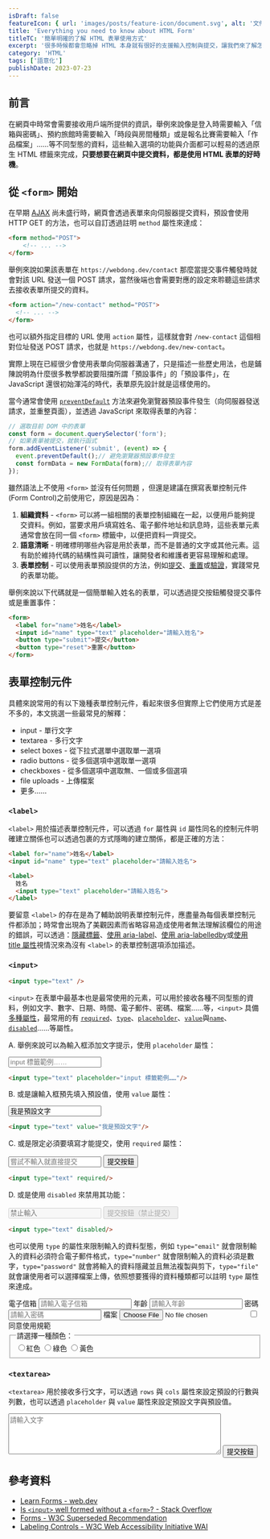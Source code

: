 ```yaml
---
isDraft: false
featureIcon: { url: 'images/posts/feature-icon/document.svg', alt: '文件符號' }
title: 'Everything you need to know about HTML Form'
titleTC: '簡單明確的了解 HTML 表單使用方式'
excerpt: '很多時候都會忽略掉 HTML 本身就有很好的支援輸入控制與提交，讓我們來了解怎麼使用 HTML 表單製作一個無障礙且語意化的輸入表單。'
category: 'HTML'
tags: ['語意化']
publishDate: 2023-07-23
---
```


## 前言

在網頁中時常會需要接收用戶端所提供的資訊，舉例來說像是登入時需要輸入「信箱與密碼」、預約旅館時需要輸入「時段與房間種類」或是報名比賽需要輸入「作品檔案」……等不同型態的資料，這些輸入選項的功能與介面都可以輕易的透過原生 HTML 標籤來完成，**只要想要在網頁中提交資料，都是使用 HTML 表單的好時機**。

## 從 `<form>` 開始

在早期 [AJAX](https://www.webdong.dev/post/why-you-need-ajax-and-why-not-call-it-ajaj/) 尚未盛行時，網頁會透過表單來向伺服器提交資料，預設會使用 HTTP GET 的方法，也可以自訂透過註明 `method` 屬性來達成：

```html
<form method="POST">
	<!-- ... -->
</form>
```

舉例來說如果該表單在 `https://webdong.dev/contact` 那麼當提交事件觸發時就會對該 URL 發送一個 POST 請求，當然後端也會需要對應的設定來聆聽這些請求去接收表單所提交的資料。

```html
<form action="/new-contact" method="POST">
  <!-- ... -->
</form>
```
也可以額外指定目標的 URL 使用 `action` 屬性，這樣就會對 `/new-contact` 這個相對位址發送 POST 請求，也就是 `https://webdong.dev/new-contact`。

實際上現在已經很少會使用表單向伺服器溝通了，只是描述一些歷史用法，也是鋪陳說明為什麼很多教學都說要阻擋所謂「預設事件」的「預設事件」，在 JavaScript 還很初始渾沌的時代，表單原先設計就是這樣使用的。

當今通常會使用 [`preventDefault`](https://developer.mozilla.org/zh-TW/docs/Web/API/Event/preventDefault) 方法來避免瀏覽器預設事件發生（向伺服器發送請求，並重整頁面），並透過 JavaScript 來取得表單的內容：

```js
// 選取目前 DOM 中的表單
const form = document.querySelector('form');
// 如果表單被提交，就執行函式
form.addEventListener('submit', (event) => {
  event.preventDefault();// 避免瀏覽器預設事件發生
  const formData = new FormData(form);// 取得表單內容
});
```

雖然語法上不使用 `<form>` 並沒有任何問題 ，但還是建議在撰寫表單控制元件 (Form Control)之前使用它，原因是因為：

1. **組織資料** -  `<form>` 可以將一組相關的表單控制組織在一起，以便用戶能夠提交資料。例如，當要求用戶填寫姓名、電子郵件地址和訊息時，這些表單元素通常會放在同一個 `<form>` 標籤中，以便把資料一齊提交。
2. **語意清晰** - 明確標明哪些內容是用於表單，而不是普通的文字或其他元素。這有助於維持代碼的結構性與可讀性，讓開發者和維護者更容易理解和處理。
3. **表單控制** - 可以使用表單預設提供的方法，例如[提交](https://developer.mozilla.org/en-US/docs/Web/API/HTMLFormElement/submit)、[重置](https://developer.mozilla.org/en-US/docs/Web/API/HTMLFormElement/reset)或[驗證](https://developer.mozilla.org/en-US/docs/Web/API/HTMLFormElement/reportValidity)，實踐常見的表單功能。

舉例來說以下代碼就是一個簡單輸入姓名的表單，可以透過提交按鈕觸發提交事件或是重置事件：
```html
<form>
  <label for="name">姓名</label>
  <input id="name" type="text" placeholder="請輸入姓名">
  <button type="submit">提交</button>
  <button type="reset">重置</button>
</form>
```

## 表單控制元件

具體來說常用的有以下幾種表單控制元件，看起來很多但實際上它們使用方式是差不多的，本文挑選一些最常見的解釋：

* input - 單行文字
* textarea - 多行文字
* select boxes - 從下拉式選單中選取單一選項
* radio buttons - 從多個選項中選取單一選項
* checkboxes - 從多個選項中選取無、一個或多個選項
* file uploads - 上傳檔案
* 更多……

### `<label>`

`<label>` 用於描述表單控制元件，可以透過 `for` 屬性與 `id` 屬性同名的控制元件明確建立關係也可以透過包裹的方式隱晦的建立關係，都是正確的方法：

```html
<label for="name">姓名</label>
<input id="name" type="text" placeholder="請輸入姓名">
```

```html
<label>
  姓名
  <input type="text" placeholder="請輸入姓名">
</label>
```
要留意 `<label>` 的存在是為了輔助說明表單控制元件，應盡量為每個表單控制元件都添加；時常會出現為了美觀因素而省略容易造成使用者無法理解該欄位的用途的錯誤，可以透過：[隱藏標籤](https://www.w3.org/WAI/tutorials/forms/labels/#hiding-label-text)、[使用 aria-label](https://www.w3.org/WAI/tutorials/forms/labels/#using-aria-label)、[使用 aria-labelledby](https://www.w3.org/WAI/tutorials/forms/labels/#using-aria-labelledby)或[使用 title 屬性](https://www.w3.org/WAI/tutorials/forms/labels/#using-the-title-attribute)視情況來為沒有 `<label>` 的表單控制選項添加描述。

### `<input>`

```html
<input type="text" />
```

`<input>` 在表單中最基本也是最常使用的元素，可以用於接收各種不同型態的資料，例如文字、數字、日期、時間、電子郵件、密碼、檔案……等，`<input>` 具備[多種屬性](https://developer.mozilla.org/en-US/docs/Web/HTML/Element/input#attributes)，最常用的有 [`required`](https://developer.mozilla.org/en-US/docs/Web/HTML/Element/input#required)、[`type`](https://developer.mozilla.org/en-US/docs/Web/HTML/Element/input#input_types)、[`placeholder`](https://developer.mozilla.org/en-US/docs/Web/HTML/Element/input#placeholder)、[`value`](https://developer.mozilla.org/en-US/docs/Web/HTML/Element/input#value)與[`name`](https://developer.mozilla.org/en-US/docs/Web/HTML/Element/input#name)、[`disabled`](https://developer.mozilla.org/en-US/docs/Web/HTML/Element/input#disabled)……等屬性。

A. 舉例來說可以為輸入框添加文字提示，使用 `placeholder` 屬性：
<form>
  <input class="bg-primary-100 dark:bg-primary-900" type="text" placeholder="input 標籤範例……"/>
</form>

```html
<input type="text" placeholder="input 標籤範例……"/>
```

B. 或是讓輸入框預先填入預設值，使用 `value` 屬性：
<form>
  <input class="bg-primary-100 dark:bg-primary-900" type="text" value="我是預設文字"/>
</form>

```html
<input type="text" value="我是預設文字"/>
```

C. 或是限定必須要填寫才能提交，使用 `required` 屬性：
<form class="flex gap-4">
  <input class="bg-primary-100 dark:bg-primary-900" type="text" placeholder="嘗試不輸入就直接提交" required/>
  <button type="submit" class="underline">提交按鈕</button>
</form>

```html
<input type="text" required/>
```

D. 或是使用 `disabled` 來禁用其功能：
<form class="flex gap-4">
  <input class="bg-primary-100 dark:bg-primary-900" type="text" placeholder="禁止輸入" disabled/>
  <button type="submit" class="underline" disabled>提交按鈕（禁止提交）</button>
</form>

```html
<input type="text" disabled/>
```

也可以使用 `type` 的屬性來限制輸入的資料型態，例如 `type="email"` 就會限制輸入的資料必須符合電子郵件格式，`type="number"` 就會限制輸入的資料必須是數字，`type="password"` 就會將輸入的資料隱藏並且無法複製與剪下，`type="file"` 就會讓使用者可以選擇檔案上傳，依照想要獲得的資料種類都可以註明 `type` 屬性來達成。

<form class="flex flex-col gap-4">
  <label class="flex gap-4">
    <span>電子信箱</span>
    <input  class="bg-primary-100 dark:bg-primary-900" type="email" placeholder="請輸入電子信箱"/>
  </label>
  <label class="flex gap-4">
    <span>年齡</span>
    <input class="bg-primary-100 dark:bg-primary-900" type="number" min="1" placeholder="請輸入年齡"/>
  </label>
  <label class="flex gap-4">
    <span>密碼</span>
    <input  class="bg-primary-100 dark:bg-primary-900" type="password" placeholder="請輸入密碼"/>
  </label>
  <label class="flex gap-4">
    <span>檔案</span>
    <input  class="bg-primary-100 dark:bg-primary-900" type="file" placeholder="請選擇檔案"/>
  </label>
  <label style="width: fit-content" class="flex gap-4">
    <input type="checkbox" name="termsOfUse" value="agree"/>
    <span>同意使用規範</span>
  </label>

  <fieldset>
    <legend>請選擇一種顏色：</legend>
    <div class="flex gap-4">
      <label>
        <input type="radio" name="color" value="red"/>紅色
      </label>
      <label>
        <input type="radio" name="color" value="green"/>綠色
      </label>
      <label>
        <input type="radio" name="color" value="blue"/>黃色
      </label>
    </div>
  </fieldset>
</form>

### `<textarea>`

`<textarea>` 用於接收多行文字，可以透過 `rows` 與 `cols` 屬性來設定預設的行數與列數，也可以透過 `placeholder` 與 `value` 屬性來設定預設文字與預設值。

<form class="flex flex-col gap-4">
  <textarea class="bg-primary-100 dark:bg-primary-900" rows="5" cols="50" placeholder="請輸入文字"></textarea>
  <button type="submit" class="underline">提交按鈕</button>
</form>

## 參考資料
- [Learn Forms - web.dev](https://web.dev/learn/forms/)
- [Is `<input>` well formed without a `<form>`? - Stack Overflow](https://stackoverflow.com/questions/3294572/is-input-well-formed-without-a-form)
- [Forms - W3C Superseded Recommendation](https://www.w3.org/TR/html401/interact/forms.html)
- [Labeling Controls - W3C Web Accessibility Initiative WAI](https://www.w3.org/WAI/tutorials/forms/labels)